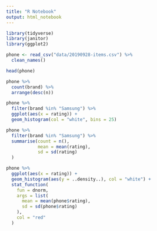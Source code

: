 ```yaml
---
title: "R Notebook"
output: html_notebook
---
```


```r
library(tidyverse)
library(janitor)
library(ggplot2)
```

```r
phone <- read_csv("data/20190928-items.csv") %>% 
  clean_names()
```

```r
head(phone)
```

```r
phone %>% 
  count(brand) %>%
  arrange(desc(n))
```

```r
phone %>% 
  filter(brand %in% "Samsung") %>% 
  ggplot(aes(x = rating)) +
  geom_histogram(col = "white", bins = 25)
```

```r
phone %>%
  filter(brand %in% "Samsung") %>%
  summarise(count = n(),
            mean = mean(rating),
            sd = sd(rating)
  )
```

```r
phone %>%
  ggplot(aes(x = rating)) +
  geom_histogram(aes(y = ..density..), col = "white") +
  stat_function(
    fun = dnorm, 
    args = list(
      mean = mean(phone$rating),
      sd = sd(phone$rating)
    ),
    col = "red"
  )
```



